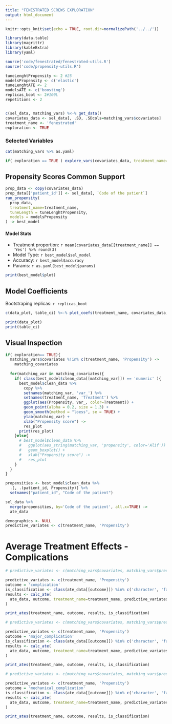 ```yaml
---
title: "FENESTRATED SCREWS EXPLORATION"
output: html_document
---
```


```r
knitr::opts_knit$set(echo = TRUE, root.dir=normalizePath('../../'))
```

```r
library(data.table)
library(magrittr)
library(kableExtra)
library(yaml)

source('code/fenestrated/fenestrated-utils.R')
source('code/propensity-utils.R')

tuneLenghtPropensity <- 2 #25
modelsPropensity <- c('elastic')
tuneLenghtATE <- 2
modelsATE <- c('boosting')
replicas_boot <- 2#100L
repetitions <- 2


c(sel_data, matching_vars) %<-% get_data()
covariates_data <- sel_data[, .SD, .SDcols=matching_vars$covariates]
treatment_name <- 'fenestrated'
exploration <- TRUE
```

### Selected Variables

```r
cat(matching_vars %>% as.yaml)
```

```r
if( exploration == TRUE ) explore_vars(covariates_data, treatment_name=treatment_name)
```


## Propensity Scores Common Support
```r
prop_data <- copy(covariates_data)
prop_data[['patient_id']] <- sel_data[, `Code of the patient`]
run_propensity(
  prop_data,
  treatment_name=treatment_name,
  tuneLength = tuneLenghtPropensity,
  models = modelsPropensity
) -> best_model

```

#### Model Stats

- Treatment proportion: `r mean(covariates_data[[treatment_name]] == 'Yes') %>% round(3)`
- Model Type: `r best_model$sel_model`
- Accuracy: `r best_model$accuracy`
- Params: `r as.yaml(best_model$params)`


```r
print(best_model$plot)
```

## Model Coefficients

Bootstraping replicas: `r replicas_boot`

```r
c(data_plot, table_ci) %<-% plot_coefs(treatment_name, covariates_data, best_model, replicas_boot) 

print(data_plot)
print(table_ci)
```



## Visual Inspection

```r

if( exploration== TRUE){
  matching_vars$covariates %!in% c(treatment_name, 'Propensity') ->
    matching_covariates
  
  for(matching_var in matching_covariates){
    if( class(best_model$clean_data[[matching_var]]) == 'numeric' ){
      best_model$clean_data %>% 
        copy %>% 
        setnames(matching_var, 'var_') %>% 
        setnames(treatment_name, 'Treatment') %>% 
        ggplot(aes(Propensity, var_, color=Treatment)) +
        geom_point(alpha = 0.2, size = 1.3) +
        geom_smooth(method = "loess", se = TRUE) +
        ylab(matching_var) +
        xlab("Propensity score") ->
        res_plot
      print(res_plot)
    }else{
      # best_model$clean_data %>%
      #   ggplot(aes_string(matching_var, 'propensity', color='Alif')) +
      #   geom_boxplot() +
      #   xlab("Propensity score") ->
      #   res_plot
    }
  }
}
```


```r
propensities <- best_model$clean_data %>% 
  .[, .(patient_id, Propensity)] %>% 
  setnames("patient_id", "Code of the patient")

sel_data %>% 
  merge(propensities, by='Code of the patient', all.x=TRUE) ->
  ate_data
```


```r
demographics <- NULL
predictive_variates <- c(treatment_name, 'Propensity')
```


# Average Treatment Effects - Complications

```r

# predictive_variates <- c(matching_vars$covariates, matching_vars$predictive) %>% unique

predictive_variates <- c(treatment_name, 'Propensity')
outcome = 'complication'
is_classification <- class(ate_data[[outcome]]) %in% c('character', 'factor')
results <- calc_ate(
  ate_data, outcome, treatment_name=treatment_name, predictive_variates, first_visit=FALSE, tuneLenghtATE, modelsATE, incremental=FALSE, is_classification, repetitions
)

print_ates(treatment_name, outcome, results, is_classification)
```


```r

# predictive_variates <- c(matching_vars$covariates, matching_vars$predictive) %>% unique

predictive_variates <- c(treatment_name, 'Propensity')
outcome = 'major_complication'
is_classification <- class(ate_data[[outcome]]) %in% c('character', 'factor')
results <- calc_ate(
  ate_data, outcome, treatment_name=treatment_name, predictive_variates, first_visit=FALSE, tuneLenghtATE, modelsATE, incremental=FALSE, is_classification, repetitions
)

print_ates(treatment_name, outcome, results, is_classification)
```

```r

# predictive_variates <- c(matching_vars$covariates, matching_vars$predictive) %>% unique

predictive_variates <- c(treatment_name, 'Propensity')
outcome = 'mechanical_complication'
is_classification <- class(ate_data[[outcome]]) %in% c('character', 'factor')
results <- calc_ate(
  ate_data, outcome, treatment_name=treatment_name, predictive_variates, first_visit=FALSE, tuneLenghtATE, modelsATE, incremental=FALSE, is_classification, repetitions
)

print_ates(treatment_name, outcome, results, is_classification)
```